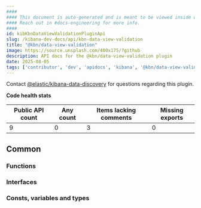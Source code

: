 ```yaml
---
####
#### This document is auto-generated and is meant to be viewed inside our experimental, new docs system.
#### Reach out in #docs-engineering for more info.
####
id: kibKbnDataViewValidationPluginApi
slug: /kibana-dev-docs/api/kbn-data-view-validation
title: "@kbn/data-view-validation"
image: https://source.unsplash.com/400x175/?github
description: API docs for the @kbn/data-view-validation plugin
date: 2025-08-05
tags: ['contributor', 'dev', 'apidocs', 'kibana', '@kbn/data-view-validation']
---
```




Contact [@elastic/kibana-data-discovery](https://github.com/orgs/elastic/teams/kibana-data-discovery) for questions regarding this plugin.

**Code health stats**

| Public API count  | Any count | Items lacking comments | Missing exports |
|-------------------|-----------|------------------------|-----------------|
| 9 | 0 | 3 | 0 |

## Common

### Functions
<DocDefinitionList data={kbnDataViewValidationObj.common.functions}/>

### Interfaces
<DocDefinitionList data={kbnDataViewValidationObj.common.interfaces}/>

### Consts, variables and types
<DocDefinitionList data={kbnDataViewValidationObj.common.misc}/>

